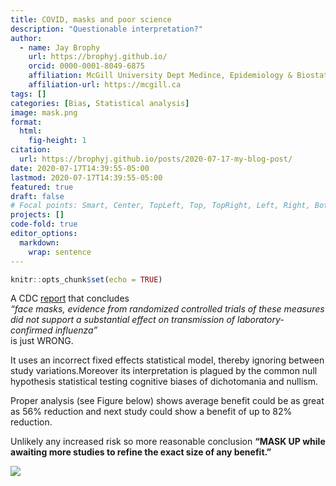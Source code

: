 ```yaml
---
title: COVID, masks and poor science
description: "Questionable interpretation?"
author:
  - name: Jay Brophy
    url: https://brophyj.github.io/
    orcid: 0000-0001-8049-6875
    affiliation: McGill University Dept Medince, Epidemiology & Biostatistics
    affiliation-url: https://mcgill.ca 
tags: []
categories: [Bias, Statistical analysis]
image: mask.png
format: 
  html:
    fig-height: 1
citation: 
  url: https://brophyj.github.io/posts/2020-07-17-my-blog-post/ 
date: 2020-07-17T14:39:55-05:00
lastmod: 2020-07-17T14:39:55-05:00
featured: true
draft: false
# Focal points: Smart, Center, TopLeft, Top, TopRight, Left, Right, BottomLeft, Bottom, BottomRight.
projects: []
code-fold: true
editor_options: 
  markdown: 
    wrap: sentence
---
```



```r
knitr::opts_chunk$set(echo = TRUE)
```

A CDC [report](https://wwwnc.cdc.gov/eid/article/26/5/19-0994_article) that concludes     
*“face masks, evidence from randomized controlled trials of these measures did not support a substantial effect on transmission of laboratory-confirmed influenza”*     
is just WRONG.    

It uses an incorrect fixed effects statistical model, thereby ignoring between study variations.Moreover its  interpretation is plagued by the common null hypothesis statistical testing cognitive biases of dichotomania and nullism.          



Proper analysis (see Figure below) shows average benefit could be as great as 56% reduction and next study could show a benefit of up to 82% reduction.     

Unlikely any increased risk so more reasonable conclusion **“MASK UP while awaiting more studies to refine the exact size of any benefit.”**

![](mask.png)


